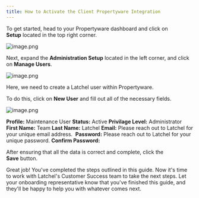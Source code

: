 ```yaml
---
title: How to Activate the Client Propertyware Integration
---
```



To get started, head to your Propertyware dashboard and click on **Setup** located in the top right corner.

<Frame>
  <img src="/images/rtaImage-2-83.jpg" alt="image.png"/>
</Frame>


Next, expand the **Administration Setup** located in the left corner, and click on **Manage Users**.

<Frame>
  <img src="/images/rtaImage-2-84.jpg" alt="image.png"/>
</Frame>


Here, we need to create a Latchel user within Propertyware.

To do this, click on **New User** and fill out all of the necessary fields.

<Frame>
  <img src="/images/rtaImage-2-85.jpg" alt="image.png"/>
</Frame>


**Profile:** Maintenance User
**Status:** Active
**Privilage Level:** Administrator
**First Name:** Team
**Last Name:** Latchel
**Email:** Please reach out to Latchel for your unique email address. 
**Password:** Please reach out to Latchel for your unique password.
**Confirm Password:**

After ensuring that all the data is correct and complete, click the **Save** button.

Great job! You've completed the steps outlined in this guide. Now it's time to work with Latchel's Customer Success team to take the next steps. Let your onboarding representative know that you've finished this guide, and they'll be happy to help you with whatever comes next.


